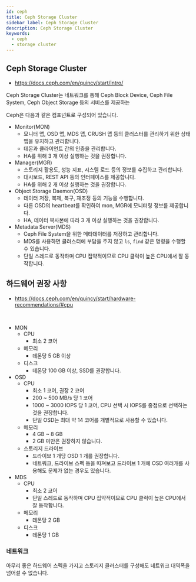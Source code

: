 ```yaml
---
id: ceph
title: Ceph Storage Cluster
sidebar_label: Ceph Storage Cluster
description: Ceph Storage Cluster
keywords:
  - ceph
  - storage cluster
---
```


## Ceph Storage Cluster

- https://docs.ceph.com/en/quincy/start/intro/

Ceph Storage Cluster는 네트워크를 통해 Ceph Block Device, Ceph File System, Ceph Object Storage 등의 서비스를 제공하는

Ceph은 다음과 같은 컴포넌트로 구성되어 있습니다.

- Monitor(MON)
  - 모니터 맵, OSD 맵, MDS 맵, CRUSH 맵 등의 클러스터를 관리하기 위한 상태 맵을 유지하고 관리합니다.
  - 데몬과 클라이언트 간의 인증을 관리합니다.
  - HA를 위해 3 개 이상 실행하는 것을 권장합니다.
- Manager(MGR)
  - 스토리지 활용도, 성능 지표, 시스템 로드 등의 정보를 수집하고 관리합니다.
  - 대시보드, REST API 등의 인터페이스를 제공합니다.
  - HA를 위해 2 개 이상 실행하는 것을 권장합니다.
- Object Storage Daemon(OSD)
  - 데이터 저장, 복제, 복구, 재조정 등의 기능을 수행합니다.
  - 다른 OSD의 heartbeat를 확인하여 mon, MGR에 모니터링 정보를 제공합니다.
  - HA, 데이터 복사본에 따라 3 개 이상 실행하는 것을 권장합니다.
- Metadata Server(MDS)
  - Ceph File System을 위한 메타데이터를 저장하고 관리합니다.
  - MDS를 사용하면 클러스터에 부담을 주지 않고 `ls`, `find` 같은 명령을 수행할 수 있습니다.
  - 단일 스레드로 동작하며 CPU 집약적이므로 CPU 클럭이 높은 CPU에서 잘 동작합니다.

## 하드웨어 권장 사항

- https://docs.ceph.com/en/quincy/start/hardware-recommendations/#cpu

<br />

- MON
  - CPU
    - 최소 2 코어
  - 메모리
    - 데몬당 5 GB 이상
  - 디스크
    - 데몬당 100 GB 이상, SSD를 권장합니다.
- OSD
  - CPU
    - 최소 1 코어, 권장 2 코어
    - 200 ~ 500 MB/s 당 1 코어
    - 1000 ~ 3000 IOPS 당 1 코어, CPU 선택 시 IOPS를 중점으로 선택하는 것을 권장합니다.
    - 단일 OSD는 최대 약 14 코어를 개별적으로 사용할 수 있습니다.
  - 메모리
    - 4 GB ~ 8 GB
    - 2 GB 미만은 권장하지 않습니다.
  - 스토리지 드라이브
    - 드라이브 1 개당 OSD 1 개를 권장합니다.
    - 네트워크, 드라이브 스펙 등을 따져보고 드라이브 1 개에 OSD 여러개를 사용해도 문제가 없는 경우도 있습니다.
- MDS
  - CPU
    - 최소 2 코어
    - 단일 스레드로 동작하며 CPU 집약적이므로 CPU 클럭이 높은 CPU에서 잘 동작합니다.
  - 메모리
    - 데몬당 2 GB
  - 디스크
    - 데몬당 1 GB

### 네트워크

아무리 좋은 하드웨어 스펙을 가지고 스토리지 클러스터를 구성해도 네트워크 대역폭을 넘어설 수 없습니다.
